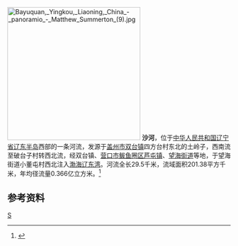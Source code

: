 {{Otheruses|沙河|other=同名或類似名的其它條目描述}}
[[File:Bayuquan,_Yingkou,_Liaoning,_China_-_panoramio_-_Matthew_Summerton_(9).jpg|300px]]
'''沙河'''，位于[[中华人民共和国|中华人民共和国]][[辽宁省|辽宁省]][[辽东半岛|辽东半岛]]西部的一条河流，发源于[[盖州市|盖州市]][[双台镇|双台镇]]四方台村东北的土岭子，西南流至破台子村转西北流，经双台镇、[[营口市|营口市]][[鲅鱼圈区|鲅鱼圈区]][[芦屯镇|芦屯镇]]、[[望海街道_(鲅鱼圈区)|望海街道]]等地，于望海街道小董屯村西北注入[[渤海|渤海]][[辽东湾|辽东湾]]。河流全长29.5千米，流域面积201.38平方千米，年均径流量0.366亿立方米。<ref name="中国河湖大典">{{cite book zh |author=《[[中国河湖大典|中国河湖大典]]》编纂委员会 |title=《中国河湖大典·黑龙江、辽河卷》 |format=M |edition=1 |location=北京 |publisher=中国水利水电出版社 |date=2014年4月 |pages=348页 |id= ISBN 978-7-5170-1950-3}}</ref>
==参考资料==
{{reflist}}

{{China-river-stub}}
[[Category:辽宁河流|S]]